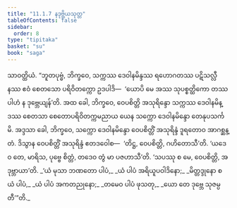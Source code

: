 ```yaml
---
title: "11.1.7 နဒုဗ္ဘိယသုတ္တ"
tableOfContents: false
sidebar:
  order: 8
type: "tipitaka"
basket: "su"
book: "saga"
---
```



<DynamicBreadcrumb />

<Division number="253" book="saga">

<Paragraph number="1591" book="saga">
သာဝတ္ထိယံ. “ဘူတပုဗ္ဗံ, ဘိက္ခဝေ, သက္ကဿ ဒေဝါနမိန္ဒဿ ရဟောဂတဿ ပဋိသလ္လီနဿ ဧဝံ စေတသော ပရိဝိတက္ကော ဥဒပါဒိ—  ‘ယောပိ မေ အဿ သုပစ္စတ္ထိကော တဿပါဟံ န ဒုဗ္ဘေယျန်’တိ. အထ ခေါ, ဘိက္ခဝေ, ဝေပစိတ္တိ အသုရိန္ဒော သက္ကဿ ဒေဝါနမိန္ဒဿ စေတသာ စေတောပရိဝိတက္ကမညာယ ယေန သက္ကော ဒေဝါနမိန္ဒော တေနုပသင်္ကမိ. အဒ္ဒသာ ခေါ, ဘိက္ခဝေ, သက္ကော ဒေဝါနမိန္ဒော ဝေပစိတ္တိံ အသုရိန္ဒံ ဒူရတောဝ အာဂစ္ဆန္တံ. ဒိသွာန ဝေပစိတ္တိံ အသုရိန္ဒံ ဧတဒဝေါစ—  ‘တိဋ္ဌ, ဝေပစိတ္တိ, ဂဟိတောသီ’တိ.
</Paragraph>

<Paragraph number="1592" book="saga">
‘ယဒေဝ တေ, မာရိသ, ပုဗ္ဗေ စိတ္တံ, တဒေဝ တွံ မာ ပဇဟာသီ’တိ.
</Paragraph>

<Paragraph number="1593" book="saga">
‘သပဿု စ မေ, ဝေပစိတ္တိ, အဒုဗ္ဘာယာ’တိ.
</Paragraph>

<Paragraph number="1594" type="verses" book="saga">
_‘ယံ မုသာ ဘဏတော ပါပံ,_  
_ယံ ပါပံ အရိယူပဝါဒိနော;_  
_မိတ္တဒ္ဒုနော စ ယံ ပါပံ,_  
_ယံ ပါပံ အကတညုနော;_  
_တမေဝ ပါပံ ဖုသတု,_  
_ယော တေ ဒုဗ္ဘေ သုဇမ္ပတီ’”တိ._
</Paragraph>
</Division>